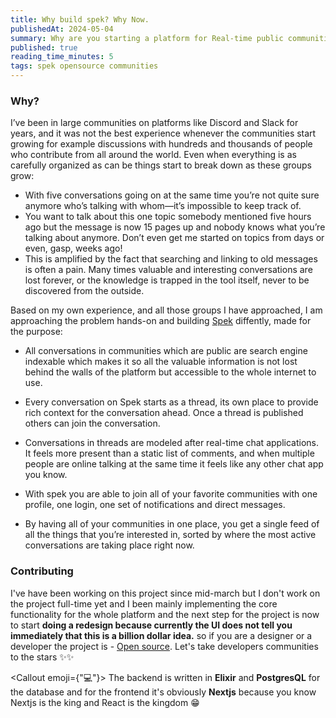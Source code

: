 ```yaml
---
title: Why build spek? Why Now.
publishedAt: 2024-05-04
summary: Why are you starting a platform for Real-time public communities
published: true
reading_time_minutes: 5
tags: spek opensource communities
---
```


### Why?

I’ve been in large communities on platforms like Discord and Slack for years, and it was not the best experience whenever the communities start growing for example discussions with hundreds and thousands of people who contribute from all around the world.
Even when everything is as carefully organized as can be things start to break down as these groups grow:

- With five conversations going on at the same time you’re not quite sure anymore who’s talking with whom—it’s impossible to keep track of.
- You want to talk about this one topic somebody mentioned five hours ago but the message is now 15 pages up and nobody knows what you’re talking about anymore. Don’t even get me started on topics from days or even, gasp, weeks ago!
- This is amplified by the fact that searching and linking to old messages is often a pain. Many times valuable and interesting conversations are lost forever, or the knowledge is trapped in the tool itself, never to be discovered from the outside.

Based on my own experience, and all those groups I have approached, I am approaching the problem hands-on and building [Spek](https://github.com/withspek/spek) diffently, made for the purpose:

- All conversations in communities which are public are search engine indexable which makes it so all the valuable information is not lost behind the walls of the platform but accessible to the whole internet to use.

- Every conversation on Spek starts as a thread, its own place to provide rich context for the conversation ahead. Once a thread is published others can join the conversation.

- Conversations in threads are modeled after real-time chat applications. It feels more present than a static list of comments, and when multiple people are online talking at the same time it feels like any other chat app you know.

- With spek you are able to join all of your favorite communities with one profile, one login, one set of notifications and direct messages.

- By having all of your communities in one place, you get a single feed of all the things that you’re interested in, sorted by where the most active conversations are taking place right now.

### Contributing

I've have been working on this project since mid-march but I don't work on the project full-time yet and I been
mainly implementing the core functionality for the whole platform and the next step for the project is now to start **doing a redesign because currently the UI does not tell you immediately that this is a billion dollar idea.** so if you are a designer or a developer the
project is - <a target="_blank" href="https://github.com/withspek/spek">Open source</a>. Let's take developers communities to the stars ✨✨

<Callout emoji={"💻"}>
  The backend is written in **Elixir** and **PostgresQL** for the database and
  for the frontend it's obviously **Nextjs** because you know Nextjs is the king
  and React is the kingdom 😁
</Callout>
